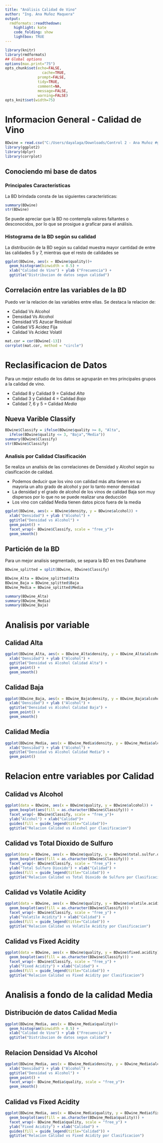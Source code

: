 ---
title: "Análisis Calidad de Vino"
author: "Ing. Ana Muñoz Maquera"
output:
  rmdformats::readthedown:
    highlight: kate
    code_folding: show
    lightbox: TRUE
---


```{r knitr_init, echo=FALSE, cache=FALSE}

library(knitr)
library(rmdformats)
## Global options
options(max.print="75")
opts_chunk$set(echo=FALSE,
	             cache=TRUE,
               prompt=FALSE,
               tidy=TRUE,
               comment=NA,
               message=FALSE,
               warning=FALSE)
opts_knit$set(width=75)

```

# Informacion General - Calidad de Vino
```{r, warning = FALSE}
BDwine = read.csv("C:/Users/dayalaga/Downloads/Control 2 - Ana Muñoz #ggplot/winequality-white.csv", sep = ";", header = TRUE) 
library(ggplot2)
library(dplyr)
library(corrplot) 
```

## Conociendo mi base de datos

### Principales Características
La BD brindada consta de las siguientes características:
```{r, echo=TRUE}
summary(BDwine)
str(BDwine)
```

Se puede apreciar que la BD no contempla valores faltantes o desconocidos, por lo que se prosigue a graficar para el análisis.

### Histograma de la BD según su calidad

La distribución de la BD según su calidad muestra mayor cantidad de entre las calidades 5 y 7, mientras que el resto de calidades se 
```{r}
ggplot(BDwine, aes(x = BDwine$quality))+
  geom_histogram(binwidth = 0.5) +
  xlab("Calidad de Vino") + ylab ("Frecuencia") +
  ggtitle("Distribucion de datos segun calidad")
```

## Correlación entre las variables de la BD

Puedo ver la relacion de las variables entre ellas. Se destaca la relacion de:

- Calidad Vs Alcohol
- Densidad Vs Alcohol 
- Densidad VS Azucar Residual
- Calidad VS Acidez Fija
- Calidad Vs Acidez Volatil

```{r, echo=TRUE}
mat.cor = cor(BDwine[-13])
corrplot(mat.cor, method = "circle")
```


# Reclasificacion de Datos

Para un mejor estudio de los datos se agruparán en tres principales grupos a la calidad de vino.

- Calidad 8 y Calidad 9 = Calidad *Alta*
- Calidad 3 y Calidad 4 = Calidad *Baja*
- Calidad 7, 6 y 5 = Calidad *Media*

## Nueva Varible Classify
```{r, echo=TRUE}
BDwine$Classify = ifelse(BDwine$quality >= 8, "Alta", 
  ifelse(BDwine$quality <= 3, "Baja","Media"))
summary(BDwine$Classify)
str(BDwine$Classify)

```

### Analisis por Calidad Clasificación

Se realiza un analisis de las correlaciones de Densidad y Alcohol según su clasificación de calidad.

- Podemos deducir que los vino con calidad más alta tienen en su mayoria un alto grado de alcohol y por lo tanto menor densidad
- La densidad y el grado de alcohol de los vinos de calidad Baja son muy dispersos por lo que no se puede realizar una deducción
- Los vino con calidad Media tienen datos picos fuera de la media
```{r}
ggplot(BDwine, aes(x = BDwine$density, y = BDwine$alcohol)) +
  xlab("Densidad") + ylab ("Alcohol") +
  ggtitle("Densidad vs Alcohol") +
  geom_point() +  
  facet_wrap(~ BDwine$Classify, scale = "free_y")+
  geom_smooth()

```

## Partición de la BD
Para un mejor analisis segmentado, se separa la BD en tres Dataframe
```{r}
BDwine_splitted = split(BDwine, BDwine$Classify)

BDwine_Alta = BDwine_splitted$Alta
BDwine_Baja = BDwine_splitted$Baja
BDwine_Media = BDwine_splitted$Media

summary(BDwine_Alta)
summary(BDwine_Media)
summary(BDwine_Baja)
```

# Analisis por variable

## Calidad Alta

```{r}
ggplot(BDwine_Alta, aes(x = BDwine_Alta$density, y = BDwine_Alta$alcohol)) +
  xlab("Densidad") + ylab ("Alcohol") +
  ggtitle("Densidad vs Alcohol Calidad Alta") +
  geom_point() +  
  geom_smooth()
```

## Calidad Baja

```{r}
ggplot(BDwine_Baja, aes(x = BDwine_Baja$density, y = BDwine_Baja$alcohol)) +
  xlab("Densidad") + ylab ("Alcohol") +
  ggtitle("Densidad vs Alcohol Calidad Baja") +
  geom_point() +  
  geom_smooth()
```

## Calidad Media
```{r}
ggplot(BDwine_Media, aes(x = BDwine_Media$density, y = BDwine_Media$alcohol)) +
  xlab("Densidad") + ylab ("Alcohol") +
  ggtitle("Densidad vs Alcohol Calidad Media") +
  geom_point()
```

# Relacion entre variables por Calidad

## Calidad vs Alcohol

```{r}
ggplot(data = BDwine, aes(x = BDwine$quality, y = BDwine$alcohol)) +  
  geom_boxplot(aes(fill = as.character(BDwine$Classify))) + 
  facet_wrap(~ BDwine$Classify, scale = "free_y")+
  ylab("Alcohol") + xlab("Calidad")+
  guides(fill = guide_legend(title="Calidad"))+
  ggtitle("Relacion Calidad vs Alcohol por Clasificacion")
```

## Calidad vs Total Dioxido de Sulfuro
```{r}
ggplot(data = BDwine, aes(x = BDwine$quality, y = BDwine$total.sulfur.dioxide)) +  
  geom_boxplot(aes(fill = as.character(BDwine$Classify))) +    
  facet_wrap(~ BDwine$Classify, scale = "free_y") +
  ylab("Total Sulfuro Dioxido") + xlab("Calidad") +
  guides(fill = guide_legend(title="Calidad")) +
  ggtitle("Relacion Calidad vs Total Dioxido de Sulfuro por Clasificacion")
```

## Calidad vs Volatile Acidity
```{r}
ggplot(data = BDwine, aes(x = BDwine$quality, y = BDwine$volatile.acidity)) +  
  geom_boxplot(aes(fill = as.character(BDwine$Classify))) +   
  facet_wrap(~ BDwine$Classify, scale = "free_y") +
  ylab("Valatile Acidity") + xlab("Calidad") +
  guides(fill = guide_legend(title="Calidad")) +
  ggtitle("Relacion Calidad vs Volatile Acidity por Clasificacion")
```

## Calidad vs Fixed Acidity
```{r}
ggplot(data = BDwine, aes(x = BDwine$quality, y = BDwine$fixed.acidity)) +  
  geom_boxplot(aes(fill = as.character(BDwine$Classify))) +   
  facet_wrap(~ BDwine$Classify, scale = "free_y") +
  ylab("Fixed Acidity") + xlab("Calidad") +
  guides(fill = guide_legend(title="Calidad")) +
  ggtitle("Relacion Calidad vs Fixed Acidity por Clasificacion")
```

# Analisis a fondo de la calidad Media

## Distribución de datos Calidad Media
```{r}
ggplot(BDwine_Media, aes(x = BDwine_Media$quality))+
  geom_histogram(binwidth = 0.5) +
  xlab("Calidad de Vino") + ylab ("Frecuencia") +
  ggtitle("Distribucion de datos segun calidad")

```

## Relacion Densidad Vs Alcohol
```{r}
ggplot(BDwine_Media, aes(x = BDwine_Media$density, y = BDwine_Media$alcohol)) +
  xlab("Densidad") + ylab ("Alcohol") +
  ggtitle("Densidad vs Alcohol") +
  geom_point() +  
  facet_wrap(~ BDwine_Media$quality, scale = "free_y")+
  geom_smooth()
```


## Calidad vs Fixed Acidity
```{r}
ggplot(BDwine_Media, aes(x = BDwine_Media$quality, y = BDwine_Media$fixed.acidity)) +  
  geom_boxplot(aes(fill = as.character(BDwine_Media$quality))) +   
  facet_wrap(~ BDwine_Media$quality, scale = "free_y") +
  ylab("Fixed Acidity") + xlab("Calidad") +
  guides(fill = guide_legend(title="Calidad")) +
  ggtitle("Relacion Calidad vs Fixed Acidity por Clasificacion")
```

